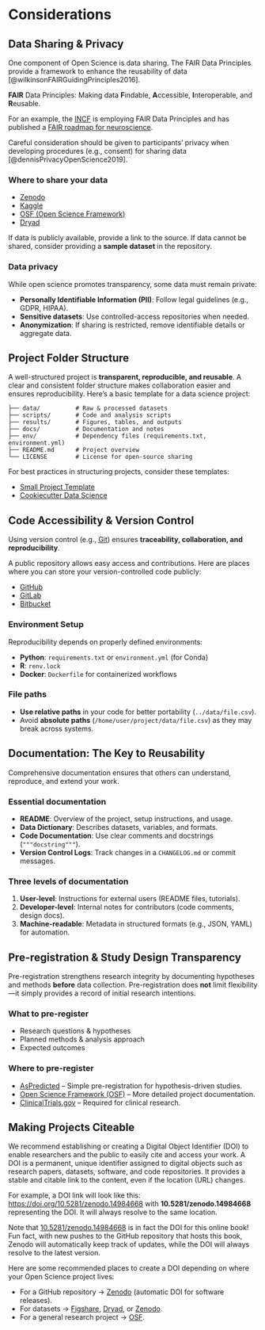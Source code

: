 # Considerations {#sec-considerations}

## Data Sharing & Privacy

One component of Open Science is data sharing. The FAIR Data Principles provide a framework to enhance the reusability of data [@wilkinsonFAIRGuidingPrinciples2016].

**FAIR** Data Principles: Making data **F**indable, **A**ccessible, **I**nteroperable, and **R**eusable.

For an example, the [INCF](https://incf.org/) is employing FAIR Data Principles and has published a [FAIR roadmap for neuroscience](https://www.incf.org/incf-fair-roadmap).

Careful consideration should be given to participants' privacy when developing procedures (e.g., consent) for sharing data [@dennisPrivacyOpenScience2019].


### Where to share your data

- [Zenodo](https://zenodo.org/)  
- [Kaggle](https://www.kaggle.com/)  
- [OSF (Open Science Framework)](https://osf.io/)  
- [Dryad](https://datadryad.org/)  

If data is publicly available, provide a link to the source. If data cannot be shared, consider providing a **sample dataset** in the repository.  

### Data privacy

While open science promotes transparency, some data must remain private:  

- **Personally Identifiable Information (PII)**: Follow legal guidelines (e.g., GDPR, HIPAA).  
- **Sensitive datasets**: Use controlled-access repositories when needed.  
- **Anonymization**: If sharing is restricted, remove identifiable details or aggregate data.  


## Project Folder Structure

A well-structured project is **transparent, reproducible, and reusable**. A clear and consistent folder structure makes collaboration easier and ensures reproducibility. Here’s a basic template for a data science project: 

```
├── data/          # Raw & processed datasets  
├── scripts/       # Code and analysis scripts  
├── results/       # Figures, tables, and outputs  
├── docs/          # Documentation and notes  
├── env/           # Dependency files (requirements.txt, environment.yml)  
├── README.md      # Project overview  
└── LICENSE        # License for open-source sharing  
```

For best practices in structuring projects, consider these templates:

- [Small Project Template](https://github.com/MJFF-ResearchCommunity/small-analysis-project-template)  
- [Cookiecutter Data Science](https://drivendata.github.io/cookiecutter-data-science/)


## Code Accessibility & Version Control

Using version control (e.g., [Git](https://git-scm.com/docs/user-manual)) ensures **traceability, collaboration, and reproducibility**. 

A public repository allows easy access and contributions. Here are places where you can store your version-controlled code publicly:

- [GitHub](https://github.com/)
- [GitLab](https://about.gitlab.com/)
- [Bitbucket](https://bitbucket.org/product/)

### Environment Setup

Reproducibility depends on properly defined environments:

- **Python**: `requirements.txt` or `environment.yml` (for Conda)  
- **R**: `renv.lock`  
- **Docker**: `Dockerfile` for containerized workflows  

### File paths  

- **Use relative paths** in your code for better portability (`../data/file.csv`).  
- Avoid **absolute paths** (`/home/user/project/data/file.csv`) as they may break across systems.  


## Documentation: The Key to Reusability

Comprehensive documentation ensures that others can understand, reproduce, and extend your work.  

### Essential documentation

- **README**: Overview of the project, setup instructions, and usage.  
- **Data Dictionary**: Describes datasets, variables, and formats.  
- **Code Documentation**: Use clear comments and docstrings (`"""docstring"""`).  
- **Version Control Logs**: Track changes in a `CHANGELOG.md` or commit messages.  

### Three levels of documentation

1. **User-level**: Instructions for external users (README files, tutorials).  
2. **Developer-level**: Internal notes for contributors (code comments, design docs).  
3. **Machine-readable**: Metadata in structured formats (e.g., JSON, YAML) for automation.  


## Pre-registration & Study Design Transparency

Pre-registration strengthens research integrity by documenting hypotheses and methods **before** data collection. Pre-registration does **not** limit flexibility—it simply provides a record of initial research intentions.

### What to pre-register

- Research questions & hypotheses  
- Planned methods & analysis approach  
- Expected outcomes  

### Where to pre-register

- [AsPredicted](https://aspredicted.org/) – Simple pre-registration for hypothesis-driven studies.  
- [Open Science Framework (OSF)](https://osf.io/) – More detailed project documentation.  
- [ClinicalTrials.gov](https://clinicaltrials.gov/) – Required for clinical research.


## Making Projects Citeable

We recommend establishing or creating a Digital Object Identifier (DOI) to enable researchers and the public to easily cite and access your work. A DOI is a permanent, unique identifier assigned to digital objects such as research papers, datasets, software, and code repositories. It provides a stable and citable link to the content, even if the location (URL) changes.

For example, a DOI link will look like this: [https://doi.org/10.5281/zenodo.14984668](https://doi.org/10.5281/zenodo.14984668) with **10.5281/zenodo.14984668** representing the DOI. It will always resolve to the same location.

::: {.callout-note}
Note that [10.5281/zenodo.14984668](https://doi.org/10.5281/zenodo.14984668) is in fact the DOI for this online book! Fun fact, with new pushes to the GitHub repository that hosts this book, Zenodo will automatically keep track of updates, while the DOI will always resolve to the latest version.
:::

Here are some recommended places to create a DOI depending on where your Open Science project lives:

* For a GitHub repository → [Zenodo](https://zenodo.org/) (automatic DOI for software releases).
* For datasets → [Figshare](https://figshare.com/), [Dryad](https://datadryad.org/), or [Zenodo](https://zenodo.org/).
* For a general research project → [OSF](https://osf.io/).


